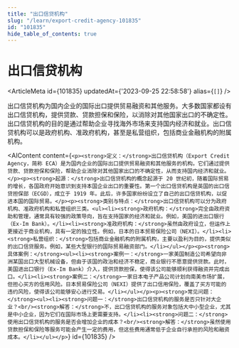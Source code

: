 ```yaml
---
title: "出口信贷机构"
slug: "/learn/export-credit-agency-101835"
id: "101835"
hide_table_of_contents: true
---
```



# 出口信贷机构

<ArticleMeta id={101835} updatedAt={'2023-09-25 22:58:58'} alias={`[]`} />
<div className='border-solid border-b border-t-0 my-4 border-[var(--ifm-color-gray-300)]' />

出口信贷机构为国内企业的国际出口提供贸易融资和其他服务。大多数国家都设有出口信贷机构，提供贷款、贷款担保和保险，以消除对其他国家出口的不确定性。出口信贷机构的目的是通过帮助企业寻找海外市场来支持国内经济和就业。出口信贷机构可以是政府机构、准政府机构，甚至是私营组织，包括商业金融机构的附属机构。

<AIContent content={`<p><strong>定义：</strong>出口信贷机构（Export Credit Agency，简称 ECA）是为国内企业的国际出口提供贸易融资和其他服务的机构。它们通过提供贷款、贷款担保和保险，帮助企业消除对其他国家出口的不确定性，从而支持国内经济和就业。</p><p><strong>起源：</strong>出口信贷机构的概念起源于 20 世纪初，随着国际贸易的增长，各国政府开始意识到支持本国企业出口的重要性。第一个出口信贷机构是英国的出口信贷担保部（ECGD），成立于 1919 年。此后，许多国家纷纷设立了自己的出口信贷机构，以促进本国的国际贸易。</p><p><strong>类别与特点：</strong>出口信贷机构可以分为政府机构、准政府机构和私营组织三类。<ul><li><strong>政府机构：</strong>完全由政府资助和管理，通常具有较强的政策导向，旨在支持国家的经济和就业。例如，美国的进出口银行（Ex-Im Bank）。</li><li><strong>准政府机构：</strong>虽然由政府设立，但运作上更接近于商业机构，具有一定的独立性。例如，日本的日本贸易保险公司（NEXI）。</li><li><strong>私营组织：</strong>包括商业金融机构的附属机构，主要以盈利为目的，提供类似的出口信贷服务。例如，某些大型银行的国际贸易融资部门。</li></ul></p><p><strong>具体案例：</strong><ul><li><strong>案例一：</strong>一家美国制造公司希望向非洲某国出口大型机械设备，但由于该国的政治和经济不稳定，商业银行不愿意提供贷款。此时，美国进出口银行（Ex-Im Bank）介入，提供贷款担保，使得该公司能够顺利获得融资并完成出口。</li><li><strong>案例二：</strong>一家日本电子产品公司计划向南美市场扩展，但担心买方的信用风险。日本贸易保险公司（NEXI）提供了出口信用保险，覆盖了买方可能的违约风险，使得该公司能够安心进行交易。</li></ul></p><p><strong>常见问题：</strong><ul><li><strong>问题一：</strong>出口信贷机构的服务是否只针对大企业？<br/><strong>解答：</strong>不，出口信贷机构的服务对象包括大中小型企业，尤其是中小企业，因为它们在国际市场上更需要支持。</li><li><strong>问题二：</strong>使用出口信贷机构的服务是否会增加企业的成本？<br/><strong>解答：</strong>虽然使用贷款担保和保险等服务可能会产生一定的费用，但这些费用通常低于企业自行承担的风险和融资成本。</li></ul></p>`} id={101835} />
